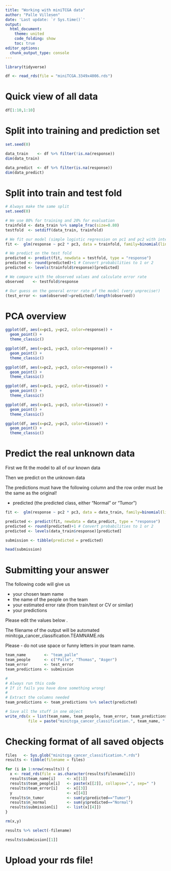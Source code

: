 ```yaml
---
title: "Working with miniTCGA data"
author: "Palle Villesen"
date: 'Last update: `r Sys.time()`'
output: 
  html_document:
    theme: united
    code_folding: show
    toc: true
editor_options: 
  chunk_output_type: console
--- 
```


```r

library(tidyverse)

df <- read_rds(file = "miniTCGA.3349x4006.rds") 

```

# Quick view of all data

```r

df[1:10,1:10]

```

# Split into training and prediction set

```r

set.seed(0)

data_train    <- df %>% filter(!is.na(response))
dim(data_train)

data_predict  <- df %>% filter(is.na(response))                              
dim(data_predict)

```

# Split into train and test fold

```r

# Always make the same split
set.seed(0)

# We use 80% for training and 20% for evaluation
trainfold <- data_train %>% sample_frac(size=0.80)
testfold  <- setdiff(data_train, trainfold)

# We fit our model (simple logistic regression on pc1 and pc2 with interaction)
fit <-  glm(response ~ pc2 * pc3, data = trainfold, family=binomial(link='logit'))

# We predict on the test fold
predicted <- predict(fit, newdata = testfold, type = "response")
predicted <- round(predicted)+1 # Convert probabilities to 1 or 2
predicted <- levels(trainfold$response)[predicted]

# We compare with the observed values and calculate error rate
observed    <- testfold$response

# Our guess on the general error rate of the model (very unprecise!)
(test_error <- sum(observed!=predicted)/length(observed)) 

```

# PCA overview 

```r

ggplot(df, aes(x=pc1, y=pc2, color=response)) +
  geom_point() +
  theme_classic()

ggplot(df, aes(x=pc1, y=pc3, color=response)) +
  geom_point() +
  theme_classic()

ggplot(df, aes(x=pc2, y=pc3, color=response)) +
  geom_point() +
  theme_classic()

ggplot(df, aes(x=pc1, y=pc2, color=tissue)) +
  geom_point() +
  theme_classic()

ggplot(df, aes(x=pc1, y=pc3, color=tissue)) +
  geom_point() +
  theme_classic()

ggplot(df, aes(x=pc2, y=pc3, color=tissue)) +
  geom_point() +
  theme_classic()


```

# Predict the real unknown data

First we fit the model to all of our known data

Then we predict on the unknown data

The predictions must have the following column and the row order must be the same as the original!

* predicted (the predicted class, either "Normal" or "Tumor")

```r

fit <-  glm(response ~ pc2 * pc3, data = data_train, family=binomial(link='logit'))

predicted <- predict(fit, newdata = data_predict, type = "response")
predicted <- round(predicted)+1 # Convert probabilities to 1 or 2
predicted <- levels(data_train$response)[predicted]

submission <- tibble(predicted = predicted)

head(submission)

```

# Submitting your answer

The following code will give us

* your chosen team name
* the name of the people on the team
* your estimated error rate (from train/test or CV or similar)
* your predictions

Please edit the values below .

The filename of the output will be automated minitcga_cancer_classification.TEAMNAME.rds

Please - do not use space or funny letters in your team name.

```r

team_name        <- "team_palle"
team_people      <- c("Palle", "Thomas", "Asger")
team_error       <- test_error
team_predictions <- submission

#
# Always run this code
# If it fails you have done something wrong!
#
# Extract the columns needed
team_predictions <- team_predictions %>% select(predicted)

# Save all the stuff in one object
write_rds(x = list(team_name, team_people, team_error, team_predictions), 
          file = paste("minitcga_cancer_classification.", team_name, ".rds", sep=""))

```

# Checking format of all saved objects

```r

files   <- Sys.glob("minitcga_cancer_classification.*.rds")
results <- tibble(filename = files)

for (i in 1:nrow(results)) {
  x <- read_rds(file = as.character(results$filename[i]))
  results$team_name[i]     <- x[[1]]
  results$team_people[i]   <- paste(x[[2]], collapse=",", sep=" ")
  results$team_error[i]    <- x[[3]]
  y                        <- x[[4]]
  results$n_tumor          <- sum(y$predicted=="Tumor")
  results$n_normal         <- sum(y$predicted=="Normal")
  results$submission[i]    <- list(x[[4]])
}

rm(x,y)

results %>% select(-filename)

results$submission[[1]]

```

# Upload your rds file!
